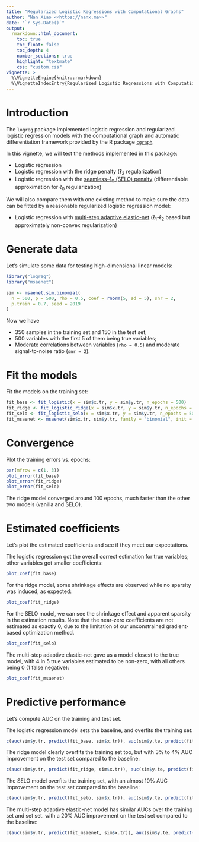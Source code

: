 ```yaml
---
title: "Regularized Logistic Regressions with Computational Graphs"
author: "Nan Xiao <<https://nanx.me>>"
date: "`r Sys.Date()`"
output:
  rmarkdown::html_document:
    toc: true
    toc_float: false
    toc_depth: 4
    number_sections: true
    highlight: "textmate"
    css: "custom.css"
vignette: >
  %\VignetteEngine{knitr::rmarkdown}
  %\VignetteIndexEntry{Regularized Logistic Regressions with Computational Graphs}
---
```


# Introduction

The `logreg` package implemented logistic regression and regularized logistic regression models with the computational graph and automatic differentiation framework provided by the R package [`cgraph`](https://github.com/triepels/cgraph).

In this vignette, we will test the methods implemented in this package:

- Logistic regression
- Logistic regression with the ridge penalty ($\ell_2$ regularization)
- Logistic regression with the [seamless-$\ell_0$ (SELO) penalty](http://www3.stat.sinica.edu.tw/statistica/oldpdf/A23n220.pdf) (differentiable approximation for $\ell_0$ regularization)

We will also compare them with one existing method to make sure the data can be fitted by a reasonable regularized logistic regression model:

- Logistic regression with [multi-step adaptive elastic-net](https://nanx.me/msaenet/) ($\ell_1$-$\ell_2$ based but approximately non-convex regularization)

# Generate data

Let's simulate some data for testing high-dimensional linear models:

```r
library("logreg")
library("msaenet")
```

```r
sim <- msaenet.sim.binomial(
  n = 500, p = 500, rho = 0.5, coef = rnorm(5, sd = 5), snr = 2,
  p.train = 0.7, seed = 2019
)
```

Now we have

- 350 samples in the training set and 150 in the test set;
- 500 variables with the first 5 of them being true variables;
- Moderate correlations between variables (`rho = 0.5`) and moderate signal-to-noise ratio (`snr = 2`).

# Fit the models

Fit the models on the training set:

```r
fit_base <- fit_logistic(x = sim$x.tr, y = sim$y.tr, n_epochs = 500)
fit_ridge <- fit_logistic_ridge(x = sim$x.tr, y = sim$y.tr, n_epochs = 500, lambda = 0.5)
fit_selo <- fit_logistic_selo(x = sim$x.tr, y = sim$y.tr, n_epochs = 500, tau = 0.05)
fit_msaenet <- msaenet(sim$x.tr, sim$y.tr, family = "binomial", init = "ridge", tune = "ebic", nsteps = 10L, seed = 2009)
```

# Convergence

Plot the training errors vs. epochs:

```r
par(mfrow = c(1, 3))
plot_error(fit_base)
plot_error(fit_ridge)
plot_error(fit_selo)
```

The ridge model converged around 100 epochs, much faster than the other two models (vanilla and SELO).

# Estimated coefficients

Let's plot the estimated coefficients and see if they meet our expectations.

The logistic regression got the overall correct estimation for true variables; other variables got smaller coefficients:

```r
plot_coef(fit_base)
```

For the ridge model, some shrinkage effects are observed while no sparsity was induced, as expected:

```r
plot_coef(fit_ridge)
```

For the SELO model, we can see the shrinkage effect and apparent sparsity in the estimation results. Note that the near-zero coefficients are not estimated as exactly 0, due to the limitation of our unconstrained gradient-based optimization method.

```r
plot_coef(fit_selo)
```

The multi-step adaptive elastic-net gave us a model closest to the true model, with 4 in 5 true variables estimated to be non-zero, with all others being 0 (1 false negative):

```r
plot_coef(fit_msaenet)
```

# Predictive performance

Let's compute AUC on the training and test set.

The logistic regression model sets the baseline, and overfits the training set:

```r
c(auc(sim$y.tr, predict(fit_base, sim$x.tr)), auc(sim$y.te, predict(fit_base, sim$x.te)))
```

The ridge model clearly overfits the training set too, but with 3% to 4% AUC improvement on the test set compared to the baseline:

```r
c(auc(sim$y.tr, predict(fit_ridge, sim$x.tr)), auc(sim$y.te, predict(fit_ridge, sim$x.te)))
```

The SELO model overfits the training set, with an almost 10% AUC improvement on the test set compared to the baseline:

```r
c(auc(sim$y.tr, predict(fit_selo, sim$x.tr)), auc(sim$y.te, predict(fit_selo, sim$x.te)))
```

The multi-step adaptive elastic-net model has similar AUCs over the training set and set set. with a 20% AUC improvement on the test set compared to the baseline:

```r
c(auc(sim$y.tr, predict(fit_msaenet, sim$x.tr)), auc(sim$y.te, predict(fit_msaenet, sim$x.te)))
```
